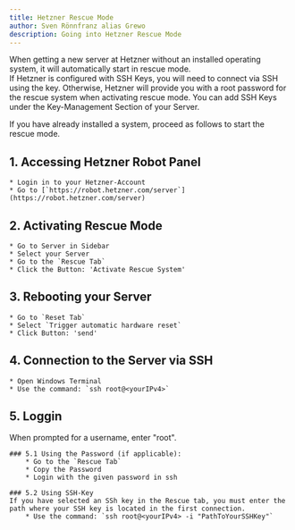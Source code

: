 ```yaml
---
title: Hetzner Rescue Mode
author: Sven Rönnfranz alias Grewo
description: Going into Hetzner Rescue Mode
---
```



<Aside type="note"> When getting a new server at Hetzner without an installed operating system, it will automatically start in rescue mode.</Aside>
<Aside type="note"> If Hetzner is configured with SSH Keys, you will need to connect via SSH using the key. Otherwise, Hetzner will provide you with a root password for the rescue system when activating rescue mode.
You can add SSH Keys under the Key-Management Section of your Server.</Aside>

If you have already installed a system, proceed as follows to start the rescue mode.

## 1. Accessing Hetzner Robot Panel
    * Login in to your Hetzner-Account
    * Go to [`https://robot.hetzner.com/server`](https://robot.hetzner.com/server)

## 2. Activating Rescue Mode
    * Go to Server in Sidebar
    * Select your Server
    * Go to the `Rescue Tab`
    * Click the Button: 'Activate Rescue System'

## 3. Rebooting your Server
    * Go to `Reset Tab`
    * Select `Trigger automatic hardware reset`
    * Click Button: 'send'

## 4. Connection to the Server via SSH
    * Open Windows Terminal
    * Use the command: `ssh root@<yourIPv4>`

## 5. Loggin
When prompted for a username, enter "root".

    ### 5.1 Using the Password (if applicable): 
        * Go to the `Rescue Tab`
        * Copy the Password
        * Login with the given password in ssh

    ### 5.2 Using SSH-Key
    If you have selected an SSh key in the Rescue tab, you must enter the path where your SSH key is located in the first connection.
        * Use the command: `ssh root@<yourIPv4> -i "PathToYourSSHKey"`
